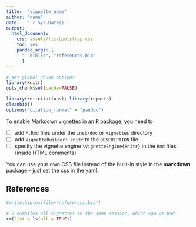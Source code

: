 ```yaml
---
title:  "vignette_name"
author: "name"
date:   '`r Sys.Date()`'
output: 
  html_document:
    css: assets/fix-bootstrap.css
    toc: yes  
    pandoc_args: [
      "--biblio", "references.bib"
      ]
---
```


<!--
%\VignetteEngine{knitr}
%\VignetteIndexEntry{A Markdown Vignette with knitr}
-->

```r
# set global chunk options
library(knitr)
opts_chunk$set(cache=FALSE)

library(knitcitations); library(reports)
cleanbib()
options("citation_format" = "pandoc")
```

To enable Markdown vignettes in an R package, you need to

- [ ] add `*.Rmd` files under the `inst/doc` or `vignettes` directory
- [ ] add `VignetteBuilder: knitr` to the `DESCRIPTION` file
- [ ] specify the vignette engine `\VignetteEngine{knitr}` in the `Rmd` files (inside HTML comments)

You can use your own CSS file instead of the built-in style in the **markdown** package -- just set the css in the yaml.


## References
```r
#write.bibtex(file="references.bib")
```

```r
# R compiles all vignettes in the same session, which can be bad
rm(list = ls(all = TRUE))
```
